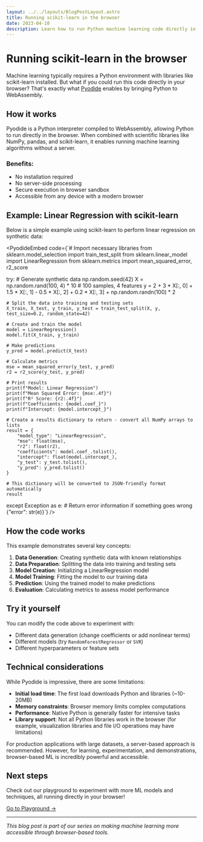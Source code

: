 ```yaml
---
layout: ../../layouts/BlogPostLayout.astro
title: Running scikit-learn in the browser
date: 2023-04-10
description: Learn how to run Python machine learning code directly in your browser using Pyodide and scikit-learn without any server or installation.
---
```



# Running scikit-learn in the browser

Machine learning typically requires a Python environment with libraries like scikit-learn installed. But what if you could run this code directly in your browser? That's exactly what [Pyodide](https://pyodide.org/) enables by bringing Python to WebAssembly.

## How it works

Pyodide is a Python interpreter compiled to WebAssembly, allowing Python to run directly in the browser. When combined with scientific libraries like NumPy, pandas, and scikit-learn, it enables running machine learning algorithms without a server.

### Benefits:

- No installation required
- No server-side processing
- Secure execution in browser sandbox
- Accessible from any device with a modern browser

## Example: Linear Regression with scikit-learn

Below is a simple example using scikit-learn to perform linear regression on synthetic data:

<PyodideEmbed code={`# Import necessary libraries
from sklearn.model_selection import train_test_split
from sklearn.linear_model import LinearRegression
from sklearn.metrics import mean_squared_error, r2_score

try:
    # Generate synthetic data
    np.random.seed(42)
    X = np.random.rand(100, 4) * 10  # 100 samples, 4 features
    y = 2 + 3 * X[:, 0] + 1.5 * X[:, 1] - 0.5 * X[:, 2] + 0.2 * X[:, 3] + np.random.randn(100) * 2

    # Split the data into training and testing sets
    X_train, X_test, y_train, y_test = train_test_split(X, y, test_size=0.2, random_state=42)

    # Create and train the model
    model = LinearRegression()
    model.fit(X_train, y_train)

    # Make predictions
    y_pred = model.predict(X_test)

    # Calculate metrics
    mse = mean_squared_error(y_test, y_pred)
    r2 = r2_score(y_test, y_pred)

    # Print results
    print(f"Model: Linear Regression")
    print(f"Mean Squared Error: {mse:.4f}")
    print(f"R² Score: {r2:.4f}")
    print(f"Coefficients: {model.coef_}")
    print(f"Intercept: {model.intercept_}")

    # Create a results dictionary to return - convert all NumPy arrays to lists
    result = {
        "model_type": "LinearRegression",
        "mse": float(mse),
        "r2": float(r2),
        "coefficients": model.coef_.tolist(),
        "intercept": float(model.intercept_),
        "y_test": y_test.tolist(),
        "y_pred": y_pred.tolist()
    }

    # This dictionary will be converted to JSON-friendly format automatically
    result
except Exception as e:
    # Return error information if something goes wrong
    {"error": str(e)}`} />

## How the code works

This example demonstrates several key concepts:

1. **Data Generation**: Creating synthetic data with known relationships
2. **Data Preparation**: Splitting the data into training and testing sets
3. **Model Creation**: Initializing a LinearRegression model
4. **Model Training**: Fitting the model to our training data
5. **Prediction**: Using the trained model to make predictions
6. **Evaluation**: Calculating metrics to assess model performance

## Try it yourself

You can modify the code above to experiment with:

- Different data generation (change coefficients or add nonlinear terms)
- Different models (try `RandomForestRegressor` or `SVR`)
- Different hyperparameters or feature sets

## Technical considerations

While Pyodide is impressive, there are some limitations:

- **Initial load time**: The first load downloads Python and libraries (~10-20MB)
- **Memory constraints**: Browser memory limits complex computations
- **Performance**: Native Python is generally faster for intensive tasks
- **Library support**: Not all Python libraries work in the browser (for example, visualization libraries and file I/O operations may have limitations)

For production applications with large datasets, a server-based approach is recommended. However, for learning, experimentation, and demonstrations, browser-based ML is incredibly powerful and accessible.

## Next steps

Check out our playground to experiment with more ML models and techniques, all running directly in your browser!

[Go to Playground →](/)

---

*This blog post is part of our series on making machine learning more accessible through browser-based tools.* 
